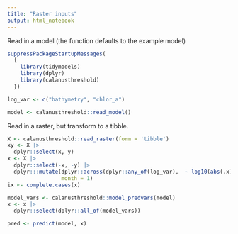 ```yaml
---
title: "Raster inputs"
output: html_notebook
---
```


Read in a model (the function defaults to the example model)

```r
suppressPackageStartupMessages(
  {
    library(tidymodels)
    library(dplyr)
    library(calanusthreshold)
  })

log_var <- c("bathymetry", "chlor_a")

model <- calanusthreshold::read_model()
```


Read in a raster, but transform to a tibble.

```r
X <- calanusthreshold::read_raster(form = 'tibble')
xy <- X |>
  dplyr::select(x, y)
x <- X |>
  dplyr::select(-x, -y) |>
  dplyr:::mutate(dplyr::across(dplyr::any_of(log_var),  ~ log10(abs(.x) + 0.00001) ),
                 month = 1)
ix <- complete.cases(x)
```


```r
model_vars <- calanusthreshold::model_predvars(model)
x <- x |>
  dplyr::select(dplyr::all_of(model_vars))
```

```r
pred <- predict(model, x)
```